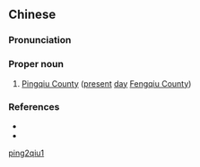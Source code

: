 ==Chinese==
{{zh-forms}}

===Pronunciation===
{{zh-pron
|m=Píngqiū
|cat=pn
}}

===Proper noun===
{{zh-proper noun}}

# {{lb|zh|archaic}} [[w:Fengqiu County|Pingqiu County]] ([[present]] [[day]] [[w:Fengqiu County|Fengqiu County]])

===References===
* {{pedialite|封丘县|lang=zh}}
* {{pedialite|Fengqiu County}}

[[Category:Mandarin archaic terms|ping2qiu1]]